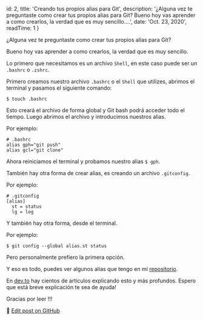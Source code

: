 
  id: 2,
  title: 'Creando tus propios alias para Git',
  description: '¿Alguna vez te preguntaste como crear tus propios alias para Git? Bueno hoy vas aprender a como crearlos, la verdad que es muy sencillo....',
  date: 'Oct. 23, 2020',
  readTime: 1
}


¿Alguna vez te preguntaste como crear tus propios alias para Git?

Bueno hoy vas aprender a como crearlos, la verdad que es muy sencillo.

Lo primero que necesitamos es un archivo `Shell`, en este caso puede ser un `.bashrc` o `.zshrc`.

Primero creamos nuestro archivo `.bashrc` o el `Shell` que utilizes, abrimos el terminal y pasamos el siguiente comando:

```SH
$ touch .bashrc
```
Esto creará el archivo de forma global y Git bash podrá acceder todo el tiempo.
Luego abrimos el archivo y introducimos nuestros alias.

Por ejemplo:

```SH
# .bashrc
alias gph="git push"
alias gcl="git clone"
```
Ahora reiniciamos el terminal y probamos nuestro alias `$ gph`.

También hay otra forma de crear alias, es creando un archivo `.gitconfig`.

Por ejemplo:

```SH
# .gitconfig
[alias]
  st = status
  lg = log
```

Y también hay otra forma, desde el terminal.

Por ejemplo:

```SH
$ git config --global alias.st status
```

Pero personalmente prefiero la primera opción.

Y eso es todo, puedes ver algunos alias que tengo en mí [repositorio](https://github.com/Franqsanz/git-aliases).

En [dev.to](https://dev.to/) hay cientos de artículos explicando esto y más profundos.
Espero que está breve explicación te sea de ayuda!

Gracias por leer !!!

📝 [Edit post on GitHub](https://github.com/Franqsanz/GDevTown/blob/main/pages/blog/creando-tus-propios-alias-para-git/index.mdx)
